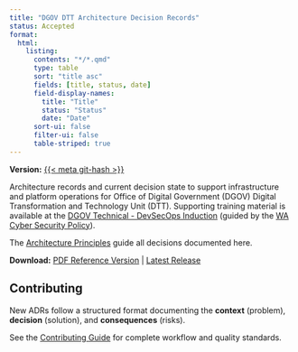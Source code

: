 ```yaml
---
title: "DGOV DTT Architecture Decision Records"
status: Accepted
format:
  html:
    listing:
      contents: "*/*.qmd"
      type: table
      sort: "title asc"
      fields: [title, status, date]
      field-display-names:
        title: "Title"
        status: "Status"
        date: "Date"
      sort-ui: false
      filter-ui: false
      table-striped: true
---
```


**Version:** [{{< meta git-hash >}}](https://github.com/wagov-dtt/architecture-decision-records)

Architecture records and current decision state to support infrastructure and platform operations for Office of Digital Government (DGOV) Digital Transformation and Technology Unit (DTT). Supporting training material is available at the [DGOV Technical - DevSecOps Induction](https://soc.cyber.wa.gov.au/training/devsecops-induction/) (guided by the [WA Cyber Security Policy](https://www.wa.gov.au/government/publications/2024-wa-government-cyber-security-policy)).

::: {.content-visible when-format="html"}

The [Architecture Principles](./architecture-principles.md) guide all decisions documented here.

**Download:** [PDF Reference Version](./architecture-decision-records.pdf) | [Latest Release](https://github.com/wagov-dtt/architecture-decision-records/releases/latest)

## Contributing

New ADRs follow a structured format documenting the **context** (problem), **decision** (solution), and **consequences** (risks).

See the [Contributing Guide](./CONTRIBUTING.html) for complete workflow and quality standards.

:::
